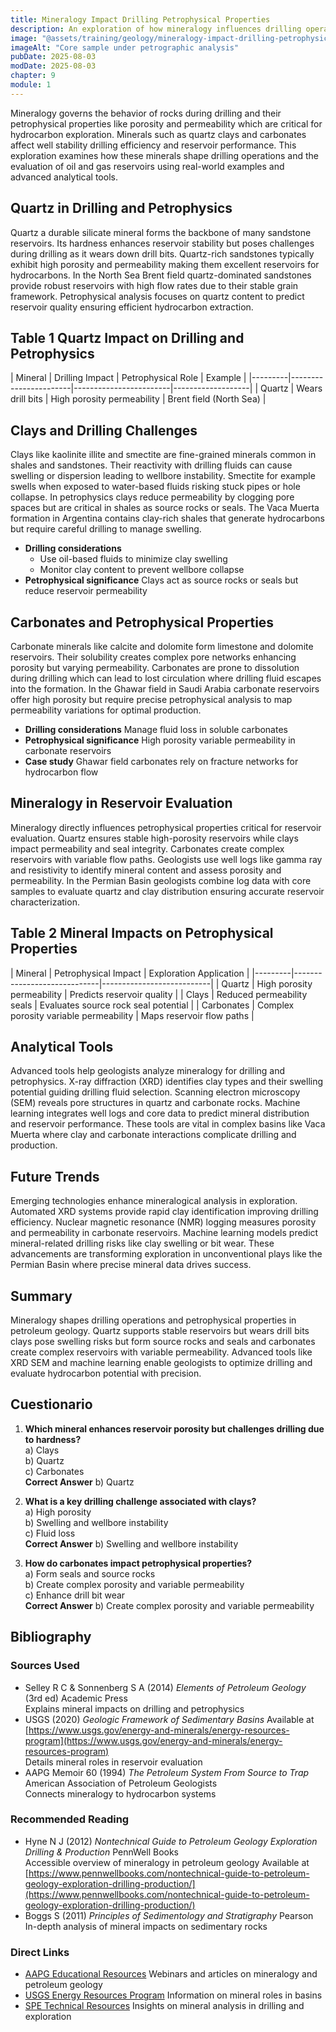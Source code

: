 ```yaml
---
title: Mineralogy Impact Drilling Petrophysical Properties
description: An exploration of how mineralogy influences drilling operations and petrophysical properties in petroleum geology focusing on reservoir quality well stability and hydrocarbon evaluation
image: "@assets/training/geology/mineralogy-impact-drilling-petrophysical-properties/cover.jpg"
imageAlt: "Core sample under petrographic analysis"
pubDate: 2025-08-03
modDate: 2025-08-03
chapter: 9
module: 1
---
```


Mineralogy governs the behavior of rocks during drilling and their petrophysical properties like porosity and permeability which are critical for hydrocarbon exploration. Minerals such as quartz clays and carbonates affect well stability drilling efficiency and reservoir performance. This exploration examines how these minerals shape drilling operations and the evaluation of oil and gas reservoirs using real-world examples and advanced analytical tools.

## Quartz in Drilling and Petrophysics

Quartz a durable silicate mineral forms the backbone of many sandstone reservoirs. Its hardness enhances reservoir stability but poses challenges during drilling as it wears down drill bits. Quartz-rich sandstones typically exhibit high porosity and permeability making them excellent reservoirs for hydrocarbons. In the North Sea Brent field quartz-dominated sandstones provide robust reservoirs with high flow rates due to their stable grain framework. Petrophysical analysis focuses on quartz content to predict reservoir quality ensuring efficient hydrocarbon extraction.

## Table 1 Quartz Impact on Drilling and Petrophysics

<div class="table-wrapper">
| Mineral | Drilling Impact       | Petrophysical Role     | Example           |
|---------|-----------------------|------------------------|-------------------|
| Quartz  | Wears drill bits      | High porosity permeability | Brent field (North Sea) |
</div>

## Clays and Drilling Challenges

Clays like kaolinite illite and smectite are fine-grained minerals common in shales and sandstones. Their reactivity with drilling fluids can cause swelling or dispersion leading to wellbore instability. Smectite for example swells when exposed to water-based fluids risking stuck pipes or hole collapse. In petrophysics clays reduce permeability by clogging pore spaces but are critical in shales as source rocks or seals. The Vaca Muerta formation in Argentina contains clay-rich shales that generate hydrocarbons but require careful drilling to manage swelling.

* **Drilling considerations**
  * Use oil-based fluids to minimize clay swelling
  * Monitor clay content to prevent wellbore collapse
* **Petrophysical significance** Clays act as source rocks or seals but reduce reservoir permeability

## Carbonates and Petrophysical Properties

Carbonate minerals like calcite and dolomite form limestone and dolomite reservoirs. Their solubility creates complex pore networks enhancing porosity but varying permeability. Carbonates are prone to dissolution during drilling which can lead to lost circulation where drilling fluid escapes into the formation. In the Ghawar field in Saudi Arabia carbonate reservoirs offer high porosity but require precise petrophysical analysis to map permeability variations for optimal production.

* **Drilling considerations** Manage fluid loss in soluble carbonates
* **Petrophysical significance** High porosity variable permeability in carbonate reservoirs
* **Case study** Ghawar field carbonates rely on fracture networks for hydrocarbon flow

## Mineralogy in Reservoir Evaluation

Mineralogy directly influences petrophysical properties critical for reservoir evaluation. Quartz ensures stable high-porosity reservoirs while clays impact permeability and seal integrity. Carbonates create complex reservoirs with variable flow paths. Geologists use well logs like gamma ray and resistivity to identify mineral content and assess porosity and permeability. In the Permian Basin geologists combine log data with core samples to evaluate quartz and clay distribution ensuring accurate reservoir characterization.

## Table 2 Mineral Impacts on Petrophysical Properties

<div class="table-wrapper">
| Mineral | Petrophysical Impact         | Exploration Application        |
|---------|-----------------------------|---------------------------|
| Quartz  | High porosity permeability    | Predicts reservoir quality |
| Clays   | Reduced permeability seals    | Evaluates source rock seal potential |
| Carbonates | Complex porosity variable permeability | Maps reservoir flow paths |
</div>

## Analytical Tools

Advanced tools help geologists analyze mineralogy for drilling and petrophysics. X-ray diffraction (XRD) identifies clay types and their swelling potential guiding drilling fluid selection. Scanning electron microscopy (SEM) reveals pore structures in quartz and carbonate rocks. Machine learning integrates well logs and core data to predict mineral distribution and reservoir performance. These tools are vital in complex basins like Vaca Muerta where clay and carbonate interactions complicate drilling and production.

## Future Trends

Emerging technologies enhance mineralogical analysis in exploration. Automated XRD systems provide rapid clay identification improving drilling efficiency. Nuclear magnetic resonance (NMR) logging measures porosity and permeability in carbonate reservoirs. Machine learning models predict mineral-related drilling risks like clay swelling or bit wear. These advancements are transforming exploration in unconventional plays like the Permian Basin where precise mineral data drives success.

## Summary

Mineralogy shapes drilling operations and petrophysical properties in petroleum geology. Quartz supports stable reservoirs but wears drill bits clays pose swelling risks but form source rocks and seals and carbonates create complex reservoirs with variable permeability. Advanced tools like XRD SEM and machine learning enable geologists to optimize drilling and evaluate hydrocarbon potential with precision.

## Cuestionario

1. **Which mineral enhances reservoir porosity but challenges drilling due to hardness?**
  <br/> a) Clays
  <br/> b) Quartz
  <br/> c) Carbonates
  <br/> **Correct Answer** b) Quartz

2. **What is a key drilling challenge associated with clays?**
  <br/> a) High porosity
  <br/> b) Swelling and wellbore instability
  <br/> c) Fluid loss
  <br/> **Correct Answer** b) Swelling and wellbore instability

3. **How do carbonates impact petrophysical properties?**
  <br/> a) Form seals and source rocks
  <br/> b) Create complex porosity and variable permeability
  <br/> c) Enhance drill bit wear
  <br/> **Correct Answer** b) Create complex porosity and variable permeability

## Bibliography

### Sources Used

* Selley R C & Sonnenberg S A (2014) *Elements of Petroleum Geology* (3rd ed) Academic Press  
  Explains mineral impacts on drilling and petrophysics
* USGS (2020) *Geologic Framework of Sedimentary Basins* Available at [https://www.usgs.gov/energy-and-minerals/energy-resources-program](https://www.usgs.gov/energy-and-minerals/energy-resources-program)  
  Details mineral roles in reservoir evaluation
* AAPG Memoir 60 (1994) *The Petroleum System From Source to Trap* American Association of Petroleum Geologists  
  Connects mineralogy to hydrocarbon systems

### Recommended Reading

* Hyne N J (2012) *Nontechnical Guide to Petroleum Geology Exploration Drilling & Production* PennWell Books  
  Accessible overview of mineralogy in petroleum geology Available at [https://www.pennwellbooks.com/nontechnical-guide-to-petroleum-geology-exploration-drilling-production/](https://www.pennwellbooks.com/nontechnical-guide-to-petroleum-geology-exploration-drilling-production/)
* Boggs S (2011) *Principles of Sedimentology and Stratigraphy* Pearson  
  In-depth analysis of mineral impacts on sedimentary rocks

### Direct Links

* [AAPG Educational Resources](https://www.aapg.org/learn) Webinars and articles on mineralogy and petroleum geology
* [USGS Energy Resources Program](https://www.usgs.gov/energy-and-minerals/energy-resources-program) Information on mineral roles in basins
* [SPE Technical Resources](https://www.spe.org/en/) Insights on mineral analysis in drilling and exploration
